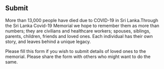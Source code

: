 <Head>
    <title>Submit</title>
</Head>

## Submit

More than 13,000 people have died due to COVID-19 in Sri Lanka.Through the Sri Lanka Covid-19 Memorial we hope to remember them as more than numbers; they are civilians and healthcare workers; spouses, siblings, parents, children, friends and loved ones. Each individual has their own story, and leaves behind a unique legacy.

Please fill this form if you wish to submit details of loved ones to the memorial. Please share the form with others who might want to do the same.

<SubmissionForm />